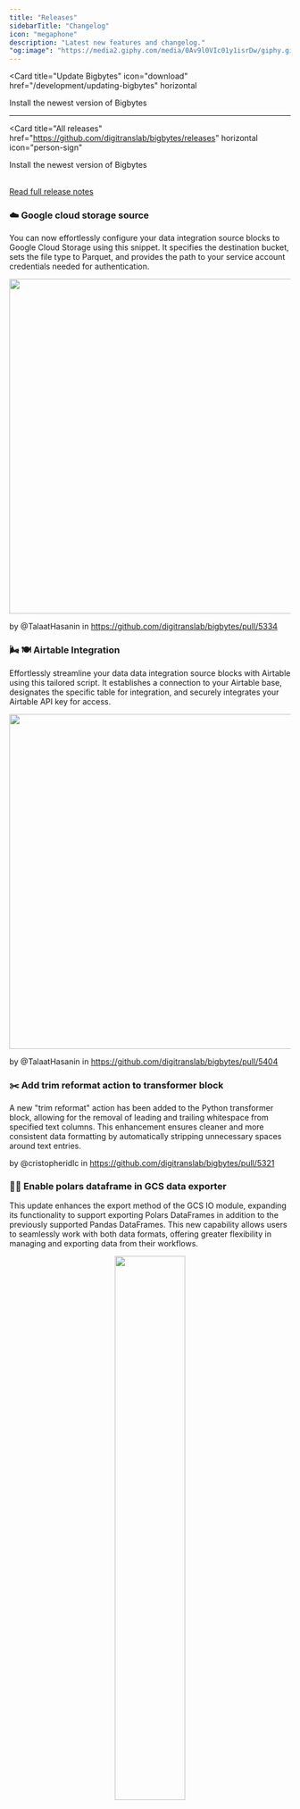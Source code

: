 ```yaml
---
title: "Releases"
sidebarTitle: "Changelog"
icon: "megaphone"
description: "Latest new features and changelog."
"og:image": "https://media2.giphy.com/media/0Av9l0VIc01y1isrDw/giphy.gif"
---
```


<Card
  title="Update Bigbytes"
  icon="download"
  href="/development/updating-bigbytes"
  horizontal
>
  Install the newest version of Bigbytes
</Card>


---

<Card
  title="All releases"
  href="https://github.com/digitranslab/bigbytes/releases"
  horizontal
  icon="person-sign"
>
  Install the newest version of Bigbytes
</Card>

<br />

<Update label="Kaos" description="0.9.74">
<a href="https://github.com/digitranslab/bigbytes/releases/tag/0.9.74">
  Read full release notes
</a>

### ☁️ Google cloud storage source

You can now effortlessly configure your data integration source blocks to Google Cloud Storage using this snippet. It specifies the destination bucket, sets the file type to Parquet, and provides the path to your service account credentials needed for authentication.

<div align="center">
<img src="https://github.com/digitranslab/assets/blob/main/pipelines/integration-pipelines/gcs_integration_test.png?raw=true" width="600"/>
</div>

by @TalaatHasanin in https://github.com/digitranslab/bigbytes/pull/5334

### 🌬️ 🍽️ Airtable Integration

Effortlessly streamline your data data integration source blocks with Airtable using this tailored script. It establishes a connection to your Airtable base, designates the specific table for integration, and securely integrates your Airtable API key for access.

<div align="center">
<img src="https://github.com/digitranslab/assets/blob/main/pipelines/integration-pipelines/airtable_integration_test.png?raw=true" width="600"/>
</div>

by @TalaatHasanin in https://github.com/digitranslab/bigbytes/pull/5404

### ✂️ Add trim reformat action to transformer block
A new "trim reformat" action has been added to the Python transformer block, allowing for the removal of leading and trailing whitespace from specified text columns. This enhancement ensures cleaner and more consistent data formatting by automatically stripping unnecessary spaces around text entries.


by @cristopheridlc in https://github.com/digitranslab/bigbytes/pull/5321

### 🐻‍❄️ Enable polars dataframe in GCS data exporter

This update enhances the export method of the GCS IO module, expanding its functionality to support exporting Polars DataFrames in addition to the previously supported Pandas DataFrames. This new capability allows users to seamlessly work with both data formats, offering greater flexibility in managing and exporting data from their workflows.

<div align="center">
<img src="https://media0.giphy.com/media/v1.Y2lkPTc5MGI3NjExbDM2amtld2toajMxMmR2cmt2eHc4MmdlZ2V6Y3IxcXdncmI1ZGN5YSZlcD12MV9pbnRlcm5hbF9naWZfYnlfaWQmY3Q9Zw/aK4wh0UE3oddS/giphy.webp?raw=true" width="50%" />
</div>

by @TalaatHasanin in https://github.com/digitranslab/bigbytes/pull/5348

### Add support to scheduler name on k8s executor

This update adds the ability to customize Kubernetes scheduler options when using the Kubernetes Executor. Users can now directly configure scheduler settings, providing increased flexibility and control over how pods are scheduled within Kubernetes environments.

by @messerzen in https://github.com/digitranslab/bigbytes/pull/5412

</Update>

<Update label="Deadpool & Wolverine" description="0.9.73">
  <a href="https://github.com/digitranslab/bigbytes/releases/tag/0.9.73">
    Read full release notes
  </a>

  ### 🧠 Memory management upgrade

  This feature enhances system performance and stability by optimizing allocation, deallocation, and overall utilization of RAM resources, resulting in improved efficiency and reduced memory-related errors.

  Check out the [doc](https://www.notion.so/bigbytes/Memory-management-upgrades-e6c5e6e360ce410094091e00c46e3bb6?pvs=4) for details.

  <br/>

  ### 🔄 Dynamic blocks 2.0

  Introducing an enhanced Dynamic blocks feature for creating dynamic content blocks that can adapt based on user input or data changes, offering improved flexibility and interactivity for users. This update aims to streamline workflows and enhance the overall user experience by making content more responsive and customizable.

  Learn more in this [doc](https://www.notion.so/bigbytes/Dynamic-Blocks-2-0-d2fc11a4f48148d68b817e9bfb38a732).


  ### 🔐 Azure DB connection via Key Vault

  Securely retrieve a database connection URL stored in Azure Key Vault using environment variables for authentication.

  ```
  AZURE_KEY_VAULT_URL
  AZURE_CLIENT_ID
  AZURE_CLIENT_SECRET
  AZURE_TENANT_ID
  ```

  by [@wangxiaoyou1993](https://github.com/wangxiaoyou1993) in [#5302](https://github.com/digitranslab/bigbytes/pull/5302)

  ### 👁️ Workspace monitoring

  Add an "Overview" page and "Pipeline runs" page to the Workspace Management UI. This provides some overall monitoring for all of the pipeline runs in the different workspaces without having to individually open up each workspace instance.

  <div align="center">
  <img src="https://github.com/user-attachments/assets/0b8a1d83-3292-4e10-928b-5d625f817d40" width="600"/>
  </div>

  <br/>

  by @johnson-bigbytes in https://github.com/digitranslab/bigbytes/pull/5311
</Update>

<Update label="House Targaryen" description="0.9.72">
  <a href="https://github.com/digitranslab/bigbytes/releases/tag/0.9.72">
    Read full release notes
  </a>

  <iframe
    width="560"
    height="315"
    src="https://www.youtube.com/embed/abiOckshzu8"
    title="House Targaryen Release"
    frameborder="0"
    allow="accelerometer; autoplay; clipboard-write; encrypted-media; gyroscope; picture-in-picture"
    allowfullscreen
  />
</Update>

<Update label="X-Men" description="0.9.71">
  <a href="https://github.com/digitranslab/bigbytes/releases/tag/0.9.71">
    Read full release notes
  </a>

  <Frame>
    <iframe
      width="560"
      height="315"
      src="https://www.youtube.com/embed/m8iw0e8346k"
      title="X-Men Release"
      frameborder="0"
      allow="accelerometer; autoplay; clipboard-write; encrypted-media; gyroscope; picture-in-picture"
      allowfullscreen
    />
  </Frame>
</Update>

<Update label="Fallout" description="0.9.70">
  <a href="https://github.com/digitranslab/bigbytes/releases/tag/0.9.70">
    Read full release notes
  </a>

  <Frame>
    <iframe
      width="560"
      height="315"
      src="https://www.youtube.com/embed/rAp7psCTxC8"
      title="Fallout Release"
      frameborder="0"
      allow="accelerometer; autoplay; clipboard-write; encrypted-media; gyroscope; picture-in-picture"
      allowfullscreen
    />
  </Frame>
</Update>

<Update label="Invincible" description="0.9.68">
  <a href="https://github.com/digitranslab/bigbytes/releases/tag/0.9.68">
    Read full release notes
  </a>

  <Frame>
    <iframe
      width="560"
      height="315"
      src="https://www.youtube.com/embed/ck1UGjUeGGA"
      title="Invincible Release"
      frameborder="0"
      allow="accelerometer; autoplay; clipboard-write; encrypted-media; gyroscope; picture-in-picture"
      allowfullscreen
    />
  </Frame>
</Update>

- [0.9.66 | Shogun Release](https://github.com/digitranslab/bigbytes/releases/tag/0.9.66)
- [0.9.65 | Demon Slayer Release](https://github.com/digitranslab/bigbytes/releases/tag/0.9.65)
- [0.9.64 | Maestro Release](https://github.com/digitranslab/bigbytes/releases/tag/0.9.64)
- [0.9.63 | Halo Release](https://github.com/digitranslab/bigbytes/releases/tag/0.9.63)
- [0.9.62 | The Beekeeper Release](https://github.com/digitranslab/bigbytes/releases/tag/0.9.62)
- [0.9.60 | Yusuke Urameshi Release](https://github.com/digitranslab/bigbytes/releases/tag/0.9.60)
- [0.9.59 | Year of the Dragon Release](https://github.com/digitranslab/bigbytes/releases/tag/0.9.59)
- [0.9.50 | Wonka Release](https://github.com/digitranslab/bigbytes/releases/tag/0.9.50)
- [0.9.48 | The Boy and the Heron Release](https://github.com/digitranslab/bigbytes/releases/tag/0.9.48)
- [0.9.46 | Wish Release](https://github.com/digitranslab/bigbytes/releases/tag/0.9.46)
- [0.9.45 | Yuji Itadori Release](https://github.com/digitranslab/bigbytes/releases/tag/0.9.45)
- [0.9.43 | Attack on Titan Release](https://github.com/digitranslab/bigbytes/releases/tag/0.9.43)
- [0.9.41 | Halloween Release](https://github.com/digitranslab/bigbytes/releases/tag/0.9.41)
- [0.9.38 | Goosebumps Release](https://github.com/digitranslab/bigbytes/releases/tag/0.9.38)
- [0.9.35 | Loki Release](https://github.com/digitranslab/bigbytes/releases/tag/0.9.35)
- [0.9.34 | C-3PO Release](https://github.com/digitranslab/bigbytes/releases/tag/0.9.34)
- [0.9.30 | Cowboy Bebop Release](https://github.com/digitranslab/bigbytes/releases/tag/0.9.30)
- [0.9.28 | The Creator Release](https://github.com/digitranslab/bigbytes/releases/tag/0.9.28)
- [0.9.26 | Expend4bles Release](https://github.com/digitranslab/bigbytes/releases/tag/0.9.26)
- [0.9.23 | One Piece Release](https://github.com/digitranslab/bigbytes/releases/tag/0.9.23)
- [0.9.21 | Ahsoka Release](https://github.com/digitranslab/bigbytes/releases/tag/0.9.21)
- [0.9.19 | The Equalizer Release](https://github.com/digitranslab/bigbytes/releases/tag/0.9.19)
- [0.9.16 | Gran Turismo Release](https://github.com/digitranslab/bigbytes/releases/tag/0.9.16)
- [0.9.14 | Blue Beetle Release](https://github.com/digitranslab/bigbytes/releases/tag/0.9.14)
- [0.9.11 | Mutant Mayhem Release](https://github.com/digitranslab/bigbytes/releases/tag/0.9.11)
- [0.9.10 | Haunted Mansion Release](https://github.com/digitranslab/bigbytes/releases/tag/0.9.10)
- [0.9.80 | Dead Reckoning Release](https://github.com/digitranslab/bigbytes/releases/tag/0.9.8)
- [0.9.40 | Solar Flare Release](https://github.com/digitranslab/bigbytes/releases/tag/0.9.4)
- [0.9.00 | The Dial of Destiny Release](https://github.com/digitranslab/bigbytes/releases/tag/0.9.0)
- [0.8.93 | Rise of the Beasts Release](https://github.com/digitranslab/bigbytes/releases/tag/0.8.93)
- [0.8.86 | Fast Release](https://github.com/digitranslab/bigbytes/releases/tag/0.8.86)
- [0.8.83 | Fury of the Gods Release](https://github.com/digitranslab/bigbytes/releases/tag/0.8.83)
- [0.8.78 | Rise of the Machines Release](https://github.com/digitranslab/bigbytes/releases/tag/0.8.78)
- [0.8.75 | Guardians Release](https://github.com/digitranslab/bigbytes/releases/tag/0.8.75)
- [0.8.69 | Hairy Otter Release](https://github.com/digitranslab/bigbytes/releases/tag/0.8.69)
- [0.8.58 | Once & Always Release](https://github.com/digitranslab/bigbytes/releases/tag/0.8.58)
- [0.8.52 | The Super Mario Bros. Release](https://github.com/digitranslab/bigbytes/releases/tag/0.8.52)
- [0.8.44 | Dungeons and Dragons Release](https://github.com/digitranslab/bigbytes/releases/tag/0.8.44)
- [0.8.37 | Foundation Release](https://github.com/digitranslab/bigbytes/releases/tag/0.8.37)
- [0.8.29 | Wick Release](https://github.com/digitranslab/bigbytes/releases/tag/0.8.29)
- [0.8.27 | Shazam Release](https://github.com/digitranslab/bigbytes/releases/tag/0.8.27)
- [0.8.24 | Merlin Release](https://github.com/digitranslab/bigbytes/releases/tag/0.8.24)
- [0.8.15 | Creed Release](https://github.com/digitranslab/bigbytes/releases/tag/0.8.15)
- [0.8.11 | The Mandalorian Release](https://github.com/digitranslab/bigbytes/releases/tag/0.8.11)
- [0.8.3 | Everything Everywhere All at Once Release](https://github.com/digitranslab/bigbytes/releases/tag/0.8.3)
- [0.7.98 | Quantumania Release](https://github.com/digitranslab/bigbytes/releases/tag/0.7.98)
- [0.7.90 | That '90s Show Release](https://github.com/digitranslab/bigbytes/releases/tag/0.7.90)
- [0.7.84 | Rabbit Release](https://github.com/digitranslab/bigbytes/releases/tag/0.7.84)
- [0.7.74 | Lunar Release](https://github.com/digitranslab/bigbytes/releases/tag/0.7.74)
